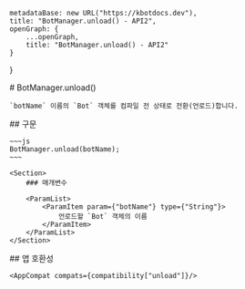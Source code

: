 
    metadataBase: new URL("https://kbotdocs.dev"),
    title: "BotManager.unload() - API2",
    openGraph: {
        ...openGraph,
        title: "BotManager.unload() - API2"
    }
}

<Section>
    # BotManager.unload()

    `botName` 이름의 `Bot` 객체를 컴파일 전 상태로 전환(언로드)합니다.
</Section>
<Section>
    ## 구문

    ~~~js
    BotManager.unload(botName);
    ~~~

    <Section>
        ### 매개변수

        <ParamList>
            <ParamItem param={"botName"} type={"String"}>
                언로드할 `Bot` 객체의 이름
            </ParamItem>
        </ParamList>
    </Section>
</Section>
<Section>
    ## 앱 호환성

    <AppCompat compats={compatibility["unload"]}/>
</Section>
